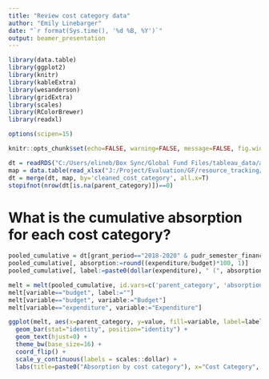 ```yaml
---
title: "Review cost category data"
author: "Emily Linebarger"
date: "`r format(Sys.time(), '%d %B, %Y')`"
output: beamer_presentation
---
```


```r
library(data.table) 
library(ggplot2)
library(knitr)
library(kableExtra)
library(wesanderson)
library(gridExtra)
library(scales)
library(RColorBrewer)
library(readxl)

options(scipen=15)

knitr::opts_chunk$set(echo=FALSE, warning=FALSE, message=FALSE, fig.width=11, fig.height=8)

dt = readRDS("C:/Users/elineb/Box Sync/Global Fund Files/tableau_data/all_cost_categories.rds")
map = data.table(read_xlsx("J:/Project/Evaluation/GF/resource_tracking/modular_framework_mapping/cost_category_mapping.xlsx"))
dt = merge(dt, map, by='cleaned_cost_category', all.x=T)
stopifnot(nrow(dt[is.na(parent_category)])==0)
```

# What is the cumulative absorption for each cost category? 
```r
pooled_cumulative = dt[grant_period=="2018-2020" & pudr_semester_financial=="2-A", .(budget=sum(cumulative_budget, na.rm=T), expenditure=sum(cumulative_expenditure, na.rm=T)), by=c('parent_category')]
pooled_cumulative[, absorption:=round((expenditure/budget)*100, 1)]
pooled_cumulative[, label:=paste0(dollar(expenditure), " (", absorption, "%)")]

melt = melt(pooled_cumulative, id.vars=c('parent_category', 'absorption', 'label'))
melt[variable=="budget", label:=""]
melt[variable=="budget", variable:="Budget"]
melt[variable=="expenditure", variable:="Expenditure"]

ggplot(melt, aes(x=parent_category, y=value, fill=variable, label=label))+ 
  geom_bar(stat="identity", position="identity") + 
  geom_text(hjust=0) + 
  theme_bw(base_size=16) + 
  coord_flip() + 
  scale_y_continuous(labels = scales::dollar) + 
  labs(title=paste0("Absorption by cost category"), x="Cost Category", y="Amount ($)", fill="", subtitle="January 2018-June 2019", caption="*Labels show expenditure amounts and absorption percentages")
```







